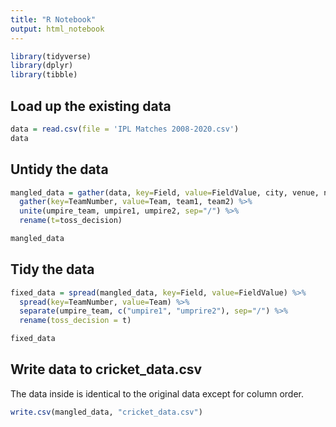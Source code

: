 ---
title: "R Notebook"
output: html_notebook
---

```{r}
library(tidyverse)
library(dplyr)
library(tibble)
```

## Load up the existing data

```{r}
data = read.csv(file = 'IPL Matches 2008-2020.csv')
data
```

## Untidy the data

```{r}
mangled_data = gather(data, key=Field, value=FieldValue, city, venue, neutral_venue, date) %>%
  gather(key=TeamNumber, value=Team, team1, team2) %>%
  unite(umpire_team, umpire1, umpire2, sep="/") %>%
  rename(t=toss_decision)

mangled_data
```

## Tidy the data

```{r}
fixed_data = spread(mangled_data, key=Field, value=FieldValue) %>%
  spread(key=TeamNumber, value=Team) %>%
  separate(umpire_team, c("umpire1", "umprire2"), sep="/") %>%
  rename(toss_decision = t)

fixed_data
```

## Write data to cricket_data.csv

The data inside is identical to the original data except for column order.

```{r}
write.csv(mangled_data, "cricket_data.csv")
```
